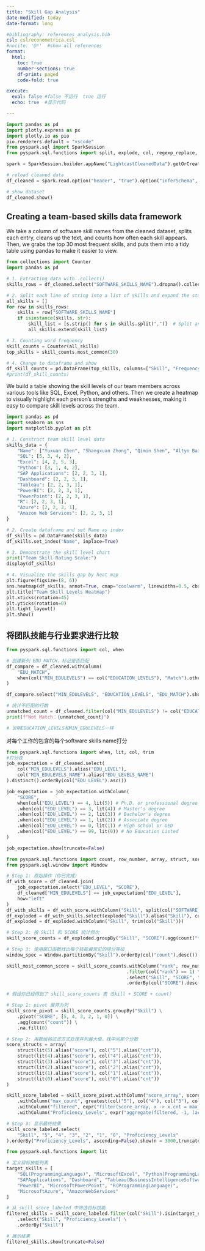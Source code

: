 ```yaml
---
title: "Skill Gap Analysis"
date-modified: today
date-format: long

#bibliography: references_analysis.bib
csl: csl/econometrica.csl
#nocite: '@*'  #show all references
format: 
  html:
    toc: true
    number-sections: true
    df-print: paged
    code-fold: true

execute:
  eval: false #false 不运行  true 运行
  echo: true  #显示代码

---
```

```python
import pandas as pd
import plotly.express as px
import plotly.io as pio
pio.renderers.default = "vscode"
from pyspark.sql import SparkSession
from pyspark.sql.functions import split, explode, col, regexp_replace, transform, isnan

spark = SparkSession.builder.appName("LightcastCleanedData").getOrCreate()

# reload cleaned data
df_cleaned = spark.read.option("header", "true").option("inferSchema", "true").option("multiLine","true").csv("data/lightcast_cleaned.csv")

# show dataset
df_cleaned.show()
```


## Creating a team-based skills data framework

We take a column of software skill names from the cleaned dataset, splits each entry, cleans up the text, and counts how often each skill appears. Then, we grabs the top 30 most frequent skills,  and puts them into a tidy table using pandas to make it easier to view.

```python
from collections import Counter
import pandas as pd

# 1. Extracting data with .collect()
skills_rows = df_cleaned.select("SOFTWARE_SKILLS_NAME").dropna().collect()

# 2. Split each line of string into a list of skills and expand the statistics
all_skills = []
for row in skills_rows:
    skills = row["SOFTWARE_SKILLS_NAME"] 
    if isinstance(skills, str):  
        skill_list = [s.strip() for s in skills.split(",")]  # Split and remove spaces
        all_skills.extend(skill_list)

# 3. Counting word frequency
skill_counts = Counter(all_skills)
top_skills = skill_counts.most_common(30) 

# 4. Change to dataframe and show
df_skill_counts = pd.DataFrame(top_skills, columns=["Skill", "Frequency"])
#print(df_skill_counts)
```

We build a table showing the skill levels of our team members across various tools like SQL, Excel, Python, and others. Then we create a heatmap to visually highlight each person's strengths and weaknesses, making it easy to compare skill levels across the team. 

```python
import pandas as pd
import seaborn as sns
import matplotlib.pyplot as plt

# 1. Construct team skill level data
skills_data = {
    "Name": ["Yuxuan Chen", "Shangxuan Zhong", "Qimin Shen", "Altyn Baigaliyeva"],
    "SQL": [5, 3, 4, 2],
    "Excel": [4, 2, 5, 3],
    "Python": [3, 1, 4, 2],
    "SAP Applications": [2, 2, 3, 1],
    "Dashboard": [2, 2, 3, 1],
    "Tableau": [2, 2, 3, 1],
    "PowerBI": [2, 2, 3, 1],
    "PowerPoint": [2, 2, 3, 1],
    "R": [2, 2, 3, 1],
    "Azure": [2, 2, 3, 1],
    "Amazon Web Services": [2, 2, 3, 1]
}

# 2. Create dataframe and set Name as index
df_skills = pd.DataFrame(skills_data)
df_skills.set_index("Name", inplace=True)

# 3. Demonstrate the skill level chart
print("Team Skill Rating Scale:")
display(df_skills) 

# 4. Visualize the skills gap by heat map
plt.figure(figsize=(8, 6))
sns.heatmap(df_skills, annot=True, cmap="coolwarm", linewidths=0.5, cbar_kws={'label': 'Skill Level'})
plt.title("Team Skill Levels Heatmap")
plt.xticks(rotation=45)  
plt.yticks(rotation=0)
plt.tight_layout()
plt.show()
```



## 将团队技能与行业要求进行比较
```python
from pyspark.sql.functions import col, when

# 创建新列 EDU_MATCH，标记是否匹配
df_compare = df_cleaned.withColumn(
    "EDU_MATCH",
    when(col("MIN_EDULEVELS") == col("EDUCATION_LEVELS"), "Match").otherwise("Mismatch")
)

df_compare.select("MIN_EDULEVELS", "EDUCATION_LEVELS", "EDU_MATCH").show(truncate=False)

# 统计不匹配的行数
unmatched_count = df_cleaned.filter(col("MIN_EDULEVELS") != col("EDUCATION_LEVELS")).count()
print(f"Not Match：{unmatched_count}")

# 说明EDUCATION_LEVELS和MIN_EDULEVELS一样

```


对每个工作的包含的每个software skills name打分
```python
from pyspark.sql.functions import when, lit, col, trim
#打分表
job_expectation = df_cleaned.select(
    col("MIN_EDULEVELS").alias("EDU_LEVEL"),
    col("MIN_EDULEVELS_NAME").alias("EDU_LEVELS_NAME")
).distinct().orderBy(col("EDU_LEVEL").asc())

job_expectation = job_expectation.withColumn(
    "SCORE",
    when(col("EDU_LEVEL") == 4, lit(5)) # Ph.D. or professional degree
    .when(col("EDU_LEVEL") == 3, lit(4)) # Master's degree
    .when(col("EDU_LEVEL") == 2, lit(3)) # Bachelor's degree 
    .when(col("EDU_LEVEL") == 1, lit(2)) # Associate degree
    .when(col("EDU_LEVEL") == 0, lit(1)) # High school or GED
    .when(col("EDU_LEVEL") == 99, lit(0)) # No Education Listed
)

job_expectation.show(truncate=False)

```

```python
from pyspark.sql.functions import count, row_number, array, struct, sort_array, expr, size, element_at, col, lit, greatest, when
from pyspark.sql.window import Window

# Step 1: 原始操作（你已完成）
df_with_score = df_cleaned.join(
    job_expectation.select("EDU_LEVEL", "SCORE"),
    df_cleaned["MIN_EDULEVELS"] == job_expectation["EDU_LEVEL"],
    how="left"
)
df_with_skills = df_with_score.withColumn("Skill", split(col("SOFTWARE_SKILLS_NAME"), ","))
df_exploded = df_with_skills.select(explode("Skill").alias("Skill"), col("SCORE"))
df_exploded = df_exploded.withColumn("Skill", trim(col("Skill")))

# Step 2: 按 Skill 和 SCORE 统计频次
skill_score_counts = df_exploded.groupBy("Skill", "SCORE").agg(count("*").alias("count"))

# Step 3: 使用窗口函数找出每个技能最常见的得分等级
window_spec = Window.partitionBy("Skill").orderBy(col("count").desc())

skill_most_common_score = skill_score_counts.withColumn("rank", row_number().over(window_spec)) \
                                            .filter(col("rank") == 1) \
                                            .select("Skill", "SCORE", "count") \
                                            .orderBy(col("SCORE").desc())

# 假设你已经得到了 skill_score_counts 表（Skill + SCORE + count）

# Step 1: pivot 展开为列
skill_score_pivot = skill_score_counts.groupBy("Skill") \
    .pivot("SCORE", [5, 4, 3, 2, 1, 0]) \
    .agg(count("count")) \
    .na.fill(0)  

# Step 2: 用数组和过滤方式处理并列最大值，找中间那个分数
score_structs = array(
    struct(lit(5).alias("score"), col("5").alias("cnt")),
    struct(lit(4).alias("score"), col("4").alias("cnt")),
    struct(lit(3).alias("score"), col("3").alias("cnt")),
    struct(lit(2).alias("score"), col("2").alias("cnt")),
    struct(lit(1).alias("score"), col("1").alias("cnt")),
    struct(lit(0).alias("score"), col("0").alias("cnt"))
)

skill_score_labeled = skill_score_pivot.withColumn("score_array", score_structs) \
    .withColumn("max_count", greatest(col("5"), col("4"), col("3"), col("2"), col("1"), col("0"))) \
    .withColumn("filtered", expr("filter(score_array, x -> x.cnt = max_count)")) \
    .withColumn("Proficiency_Levels", expr("aggregate(filtered, -1, (acc, x) -> IF(acc = -1 OR x.score < acc, x.score, acc))"))

# Step 3: 显示最终结果
skill_score_labeled.select(
    "Skill", "5", "4", "3", "2", "1", "0", "Proficiency_Levels"
).orderBy("Proficiency_Levels", ascending=False).show(n = 3000,truncate=False)

```

```python
from pyspark.sql.functions import lit

# 定义目标技能列表
target_skills = [
    "SQL(ProgrammingLanguage)", "MicrosoftExcel", "Python(ProgrammingLanguage)",
    "SAPApplications", "Dashboard", "Tableau(BusinessIntelligenceSoftware)",
    "PowerBI", "MicrosoftPowerPoint", "R(ProgrammingLanguage)",
    "MicrosoftAzure", "AmazonWebServices"
]

# 从 skill_score_labeled 中筛选目标技能
filtered_skills = skill_score_labeled.filter(col("Skill").isin(target_skills)) \
    .select("Skill", "Proficiency_Levels") \
    .orderBy("Skill")

# 展示结果
filtered_skills.show(truncate=False)

```

```python

```


```python

```


```python

```


```python

```


```python

```


```python

```


```python

```